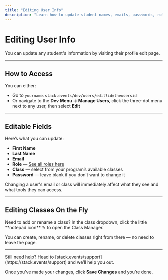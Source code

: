 ---
title: "Editing User Info"
description: "Learn how to update student names, emails, passwords, roles, and class assignments."
---

# Editing User Info

You can update any student's information by visiting their profile edit page.

---

## How to Access

You can either:

- Go to `yourname.stack.events/dev/users/edit?id=theusersid`
- Or navigate to the **Dev Menu → Manage Users**, click the three-dot menu next to any user, then select **Edit**

---

## Editable Fields

Here’s what you can update:

- **First Name**  
- **Last Name**
- **Email**
- **Role** — [See all roles here](/dev/users/roles)
- **Class** — select from your program’s available classes  
- **Password** — leave blank if you don’t want to change it

Changing a user's email or class will immediately affect what they see and what tools they can access.

---

## Editing Classes On the Fly

<Tip>
Need to add or rename a class? In the class dropdown, click the little **notepad icon** ✎ to open the Class Manager.
</Tip>

You can create, rename, or delete classes right from there — no need to leave the page.

---

<Info>
Still need help? Head to [stack.events/support](https://stack.events/support) and we’ll help you out.
</Info>

Once you’ve made your changes, click **Save Changes** and you’re done.
